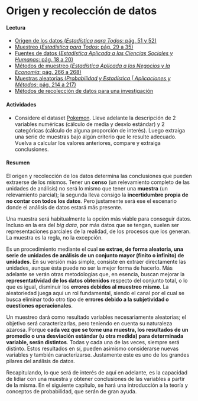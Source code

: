 # Origen y recolección de datos

#### Lectura

- [Origen de los datos (_Estadística para Todos_: pág. 51 y 52)](https://drive.google.com/file/d/1oe0BDy9U1l-H54Ry_mkVC5hxGE-Z5rGm/view?usp=share_link)
- [Muestreo (_Estadística para Todos_: pág. 29 a 35)](https://drive.google.com/file/d/1oe0BDy9U1l-H54Ry_mkVC5hxGE-Z5rGm/view?usp=share_link)
- [Fuentes de datos (_Estadística Aplicada a las Ciencias Sociales y Humanas_: pág. 18 a 20)](https://drive.google.com/file/d/1rayM3pmKjnPR8BvKyU8ZGDo8o_2ZuPZR/view?usp=share_link)
- [Métodos de muestreo (_Estadística Aplicada a los Negocios y la Economía_: pág. 266 a 268)](https://drive.google.com/file/d/1FX-LDq_MY3dD6UkhpktQVN6iDgNKug0N/view?usp=share_link)
- [Muestras aleatorias (_Probabilidad y Estadística | Aplicaciones y Métodos_: pág. 214 a 217)](https://drive.google.com/file/d/1VCLbf-N79MIcStIe35XzL5NF-DTGENo_/view?usp=share_link)
- [Métodos de recolección de datos para una investigación](https://drive.google.com/file/d/137b6XkFVYO_bT3jBDMTlPivu97vLftoR/view?usp=share_link)
        
#### Actividades
- Considere el dataset [Pokemon](https://drive.google.com/drive/folders/1Lprg5DfAXRnUcmYi5TdzfpKIzQ49ITuq?usp=share_link). Lleve adelante la descripción de 2 variables numéricas (cálculo de media y desvío estándar) y 2 categóricas (cálculo de alguna proporción de interés). Luego extraiga una serie de muestras bajo algún criterio que le resulte adecuado. Vuelva a calcular los valores anteriores, compare y extraiga conclusiones.

#### Resumen

El origen y recolección de los datos determina las conclusiones que pueden extraerse de los mismos. Tener un **censo** (un relevamiento completo de las unidades de análisis) no será lo mismo que tener una **muestra** (un relevamiento parcial); la segunda lleva consigo la **incertidumbre propia de no contar con todos los datos**. Pero justamente será ese el escenario donde el análisis de datos estará más presente. 

Una muestra será habitualmente la opción más viable para conseguir datos. Incluso en la era del _big data_, por más datos que se tengan, suelen ser representaciones parciales de la realidad, de los procesos que los generan. La muestra es la regla, no la excepción.

Es un procedimiento mediante el cual **se extrae, de forma aleatoria, una serie de unidades de análisis de un conjunto mayor (finito o infinito) de unidades**. En su versión más simple, consiste en extraer directamente las unidades, aunque ésta puede no ser la mejor forma de hacerlo. Más adelante se verán otras metodologías que, en esencia, buscan mejorar la **representatividad de los datos obtenidos** respecto del conjunto total, o lo que es igual, disminuir los **errores debidos al muestreo mismo**. La aleatoriedad juega aquí un rol fundamental, siendo el canal por el cual se busca eliminar todo otro tipo de **errores debido a la subjetividad o cuestiones operacionales**.

Un muestreo dará como resultado variables necesariamente aleatorias; el objetivo será caracterizarlas, pero teniendo en cuenta su naturaleza azarosa. Porque **cada vez que se tome una muestra, los resultados de un promedio o una desviación estándar (u otra medida) para determinada variable, serán distintos**. Todas y cada una de las veces, siempre será distinto. Estos resultados en sí, pueden asimismo considerarse nuevas variables y también caracterizarse. Justamente este es uno de los grandes pilares del análisis de datos.

Recapitulando, lo que será de interés de aquí en adelante, es la capacidad de lidiar con una muestra y obtener conclusiones de las variables a partir de la misma. En el siguiente capítulo, se hará una introducción a la teoría y conceptos de probabilidad, que serán de gran ayuda.